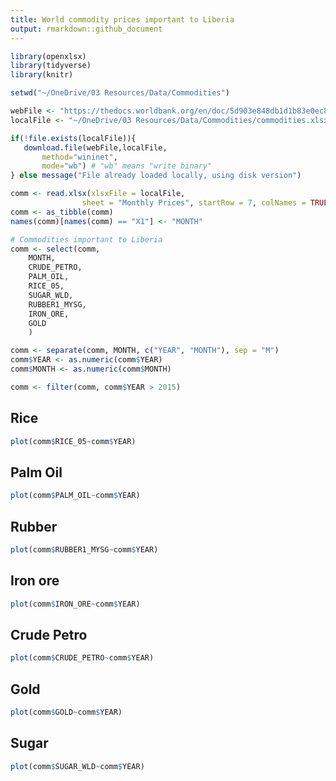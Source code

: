 ```yaml
---
title: World commodity prices important to Liberia
output: rmarkdown::github_document
---
```


```r
library(openxlsx)
library(tidyverse)
library(knitr)

setwd("~/OneDrive/03 Resources/Data/Commodities")

webFile <- "https://thedocs.worldbank.org/en/doc/5d903e848db1d1b83e0ec8f744e55570-0350012021/related/CMO-Historical-Data-Monthly.xlsx"
localFile <- "~/OneDrive/03 Resources/Data/Commodities/commodities.xlsx"

if(!file.exists(localFile)){
   download.file(webFile,localFile,
	   method="wininet", 
	   mode="wb") # "wb" means "write binary"
} else message("File already loaded locally, using disk version")

comm <- read.xlsx(xlsxFile = localFile,
                sheet = "Monthly Prices", startRow = 7, colNames = TRUE)
comm <- as_tibble(comm)
names(comm)[names(comm) == "X1"] <- "MONTH"

# Commodities important to Liberia
comm <- select(comm, 
	MONTH, 
	CRUDE_PETRO, 
	PALM_OIL,
	RICE_05,
	SUGAR_WLD,
	RUBBER1_MYSG,
	IRON_ORE,
	GOLD
	)

comm <- separate(comm, MONTH, c("YEAR", "MONTH"), sep = "M")
comm$YEAR <- as.numeric(comm$YEAR)
comm$MONTH <- as.numeric(comm$MONTH)

comm <- filter(comm, comm$YEAR > 2015)
```

## Rice

```r
plot(comm$RICE_05~comm$YEAR)
```

## Palm Oil

```r
plot(comm$PALM_OIL~comm$YEAR)
```

## Rubber

```r
plot(comm$RUBBER1_MYSG~comm$YEAR)
```

## Iron ore

```r
plot(comm$IRON_ORE~comm$YEAR)
```

## Crude Petro

```r
plot(comm$CRUDE_PETRO~comm$YEAR)
```

## Gold

```r
plot(comm$GOLD~comm$YEAR)
```

## Sugar

```r
plot(comm$SUGAR_WLD~comm$YEAR)
```

